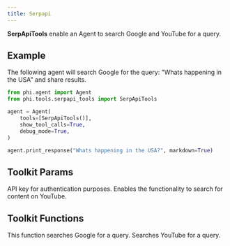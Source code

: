 ```yaml
---
title: Serpapi
---
```


**SerpApiTools** enable an Agent to search Google and YouTube for a query.

## Example

The following agent will search Google for the query: "Whats happening in the USA" and share results.

```python cookbook/tools/serpapi_tools.py
from phi.agent import Agent
from phi.tools.serpapi_tools import SerpApiTools

agent = Agent(
    tools=[SerpApiTools()],
    show_tool_calls=True,
    debug_mode=True,
)

agent.print_response("Whats happening in the USA?", markdown=True)
```

## Toolkit Params

<ResponseField name="api_key" type="str">
  API key for authentication purposes.
</ResponseField>
<ResponseField name="search_youtube" type="bool" default="False">
  Enables the functionality to search for content on YouTube.
</ResponseField>

## Toolkit Functions

<ResponseField name="search_google">
  This function searches Google for a query.
</ResponseField>
<ResponseField name="search_youtube">
  Searches YouTube for a query.
</ResponseField>
